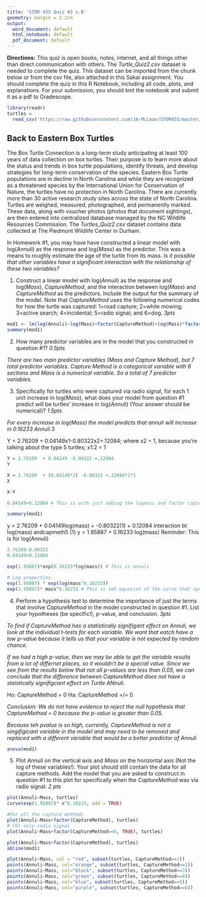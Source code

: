 ```yaml
---
title: 'STOR 455 Quiz #2 v.B'
geometry: margin = 2.2cm
output:
  word_document: default
  html_notebook: default
  pdf_document: default
---
```


\pagenumbering{gobble}

__Directions:__ This quiz is open books, notes, internet, and all things other than direct communication with others. The _Turtle_Quiz2.csv_ dataset is needed to complete the quiz. This dataset can be imported from the chunk below or from the csv file, also attached in this Sakai assignment. You should complete the quiz in this R Notebook, including all code, plots, and explanations. For your submission, you should knit the notebook and submit it as a pdf to Gradescope. 

```r
library(readr)
turtles = 
  read_csv('https://raw.githubusercontent.com/JA-McLean/STOR455/master/data/Turtle_Quiz2.csv')
```

## Back to Eastern Box Turtles ## 

The Box Turtle Connection is a long-term study anticipating at least 100 years of data collection on box turtles. Their purpose is to learn more about the status and trends in box turtle populations, identify threats, and develop strategies for long-term conservation of the species. Eastern Box Turtle populations are in decline in North Carolina and while they are recognized as a threatened species by the International Union for Conservation of Nature, the turtles have no protection in North Carolina. There are currently more than 30 active research study sites across the state of North Carolina. Turtles are weighed, measured, photographed, and permanently marked. These data, along with voucher photos (photos that document sightings), are then entered into centralized database managed by the NC Wildlife Resources Commission. The _Turtles_Quiz2.csv_ dataset contains data collected at The Piedmont Wildlife Center in Durham.

In Homework #1, you may have have constructed a linear model with log(_Annuli_) as the response and log(_Mass_) as the predictor. This was a means to roughly estimate the age of the turtle from its mass. *Is it possible that other variables have a significant interaction with the relationship of these two variables?*

1) Construct a linear model with log(_Annuli_) as the response and log(_Mass_), _CaptureMethod_, and the interaction between log(_Mass_) and _CaptureMethod_ as the predictors. Include the output for the summary of the model. Note that _CaptureMethod_ uses the following numerical codes for how the turtle was captured: 1=road capture; 2=while mowing; 3=active search; 4=incidental; 5=radio signal; and 6=dog. _3pts_
```r
mod1 <- lm(log(Annuli)~log(Mass)+factor(CaptureMethod)+log(Mass)*factor(CaptureMethod), turtles)
summary(mod1)
```

    
2) How many predictor variables are in the model that you constructed in question #1? _0.5pts_

*There are two main predictor variables (Mass and Capture Method), but 7 total predictor variables.  Capture Method is a categorical variable with 6 sections and Mass is a numerical variable.  So a total of 7 predictor variables.*

3) Specifically for turtles who were captured via radio signal, for each 1 unit increase in log(_Mass_), what does your model from question #1 predict will be turtles' increase in log(_Annuli_) (Your answer should be numerical)? _1.5pts_

*For every increase in log(Mass) the model predicts that annuli will increase in 0.16233 Annuli.*3

Y = 2.76209  + 0.04149x1-0.80322x2+.12084; where x2 = 1, because you're talking about the type 5 turtles; x1:2 = 1

```r
Y = 2.76209  + 0.04149 -0.80322 +.12084
Y

X = 2.76209  + (0.04149*2) -0.80322 +.12084*2*1
X

X-Y

0.04149+0.12084 # This is with just adding the logmass and factor capture method 5 and the log mass 
```



```r
summary(mod1)
```
y = 2.76209 + 0.04149log(mass) + -0.80322(1) + 0.12084 interaction bt log(mass) andcapmeth5 (1)
y = 1.95887 + 0.16233 log(mass)
Reminder: This is for log(Annuli)

```r
2.76209-0.80322
0.04149+0.12084

exp(1.95887)*exp(0.16233*log(mass)) # This is annuli

# Log properties
exp(1.95887) * exp(log(mass^0.16233))
exp(1.95887)* mass^0.16233 # This is teh equation of the curve that oyu eveentually want on the scatter plot around 5

```


4) Perform a hypothesis test to determine the importance of just the terms that involve _CaptureMethod_ in the model constructed in question #1. List your hypotheses (be specific!), p-value, and conclusion. _3pts_

*To find if CaptureMethod has a statistically signifigant effect on Annuli, we look at the individual t-tests for each variable.  We want that eatch have a low p-value because it tells us that your variable is not expected by random chance.*

*If we had a high p-value, then we may be able to get the variable results from a lot of differnet places, so it wouldn't be a special value.  Since we see from the results below that not all p-values are less than 0.05, we can conclude that the difference between CaptureMethod does not have a staistically signifigcant effect on Turtle ANnuli.*

Ho: CaptureMethod = 0 
Ha: CaptureMethod =/= 0

*Conclusion: We do not have evidence to reject the null hypothesis that CaptureMethod = 0 because the p-value is greater than 0.05.*

*Because teh pvalue is so high, currently, CaptureMethod is not a singifigicant variable in the model and may need to be removed and replaced with a different variable that would be a better predictor of Annuli*
```r
anova(mod1)
```


5) Plot _Annuli_ on the vertical axis and _Mass_ on the horizontal axis (Not the log of these variables!). Your plot should still contain the data for all capture methods. Add the model that you are asked to construct in question #1 to this plot for specifically when the _CaptureMethod_ was via radio signal. _2 pts_
```r
plot(Annuli~Mass, turtles)
curve(exp(1.95887)* x^0.16233, add = TRUE)
```


```r
#For all the capture methods
plot(Annuli~Mass+factor(CaptureMethod), turtles)
# FOr only radio signal 
plot(Annuli~Mass+factor(CaptureMethod==5, TRUE), turtles)
```

```r
plot(Annuli~Mass+factor(CaptureMethod), turtles)
abline(mod1)
```

```r
plot(Annuli~Mass, col = "red", subset(turtles, CaptureMethod==1))
points(Annuli~Mass, col="orange", subset(turtles, CaptureMethod==2))
points(Annuli~Mass, col="black", subset(turtles, CaptureMethod==3))
points(Annuli~Mass, col="green", subset(turtles, CaptureMethod==4))
points(Annuli~Mass, col="blue", subset(turtles, CaptureMethod==5))
points(Annuli~Mass, col="purple", subset(turtles, CaptureMethod==6))
```



